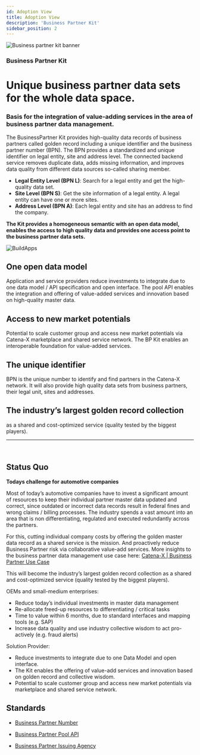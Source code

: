 ```yaml
---
id: Adoption View
title: Adoption View
description: 'Business Partner Kit'
sidebar_position: 2
---
```


![Business partner kit banner](@site/static/img/BPKitLogoIcon.png)

### Business Partner Kit

# Unique business partner data sets for the whole data space.
### Basis for the integration of value-adding services in the area of business partner data management.

The BusinessPartner Kit provides high-quality data records of business partners called golden record including a unique identifier and the business partner number (BPN). The BPN provides a standardized and unique identifier on legal entity, site and address level. The connected backend service removes duplicate data, adds missing information, and improves data quality from different data sources so-called sharing member.

- **Legal Entity Level (BPN L)**: Search for a legal entity and get the high-quality data set.
- **Site Level (BPN S)**: Get the site information of a legal entity. A legal entity can have one or more sites.
- **Address Level (BPN A)**: Each legal entity and site has an address to find the company.

**The Kit provides a homogeneous semantic with an open data model, enables the access to high quality data and provides one access point to the business partner data sets.**
<br/>

![BuildApps](@site/static/img/BPKITBuildApps.png)

## One open data model 
Application and service providers reduce investments to integrate due to one data model / API specification and open interface. The pool API enables the integration and offering of value-added services and innovation based on high-quality master data. 

## Access to new market potentials 
Potential to scale customer group and access new market potentials via Catena-X marketplace and shared service network. The BP Kit enables an interoperable foundation for value-added services. 

## The unique identifier 
BPN is the unique number to identify and find partners in the Catena-X network. It will also provide high quality data sets from business partners, their legal unit, sites and addresses. 

## The industry’s largest golden record collection
as a shared and cost-optimized service (quality tested by the biggest players).

---
<br/>

## Status Quo
**Todays challenge for automotive companies**

Most of today’s automotive companies have to invest a significant amount of resources to keep their individual partner master data updated and correct, since outdated or incorrect data records result in federal fines and wrong claims / billing processes. The industry spends a vast amount into an area that is non differentiating, regulated and executed redundantly across the partners.

For this, cutting individual company costs by offering the golden master data record as a shared service is the mission. And proactively reduce Business Partner risk via collaborative value-add services.
More insights to the business partner data management use case here: [Catena-X | Business Partner Use Case](https://catena-x.net/fileadmin/user_upload/Standard-Bibliothek/5_PC_BPDM_v.2.1/BPM_-_001_BUSINESS_PARTNER_NUMBER_PlatformCapabilityBPDM_v2.1.pdf)

This will become the industry’s largest golden record collection as a shared and cost-optimized service (quality tested by the biggest players).

OEMs and small-medium enterprises:

- Reduce today’s individual investments in master data management
- Re-allocate freed-up resources to differentiating / critical tasks
- Time to value within 6 months, due to standard interfaces and mapping tools (e.g. SAP)
- Increase data quality and use industry collective wisdom to act pro-actively (e.g. fraud alerts)

Solution Provider:

- Reduce investments to integrate due to one Data Model and open interface.
- The Kit enables the offering of value-add services and innovation based on golden record and collective wisdom.
- Potential to scale customer group and access new market potentials via marketplace and shared service network.

## Standards
- [Business Partner Number](https://catena-x.net/fileadmin/user_upload/Standard-Bibliothek/Update_PDF_Maerz/5_BPDM/CX_-_0010_BUSINESS_PARTNER_NUMBER_PlatformCapabilityBPDM_v_1.0.1.pdf)

- [Business Partner Pool API](https://catena-x.net/fileadmin/user_upload/Standard-Bibliothek/Update_PDF_Maerz/5_BPDM/CX_-_0012_Business_Partner_Pool_API_v_1.1.1.pdf)

- [Business Partner Issuing Agency](https://catena-x.net/fileadmin/user_upload/Standard-Bibliothek/Update_PDF_Maerz/5_BPDM/CX_-_0011_ISSUING_AGENCY_PlatformCapabilityBPDM_v_1.0.1.pdf)

